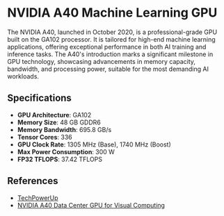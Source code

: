 # NVIDIA A40 Machine Learning GPU

The NVIDIA A40, launched in October 2020, is a professional-grade GPU built on the GA102 processor. It is tailored for high-end machine learning applications, offering exceptional performance in both AI training and inference tasks. The A40's introduction marks a significant milestone in GPU technology, showcasing advancements in memory capacity, bandwidth, and processing power, suitable for the most demanding AI workloads.

## Specifications

- **GPU Architecture**: GA102
- **Memory Size**: 48 GB GDDR6
- **Memory Bandwidth**: 695.8 GB/s
- **Tensor Cores**: 336
- **GPU Clock Rate**: 1305 MHz (Base), 1740 MHz (Boost)
- **Max Power Consumption**: 300 W
- **FP32 TFLOPS**: 37.42 TFLOPS

## References

- [TechPowerUp](https://www.techpowerup.com/gpu-specs/a40-pcie.c3700)
- [NVIDIA A40 Data Center GPU for Visual Computing](https://www.nvidia.com/en-us/data-center/a40/)
